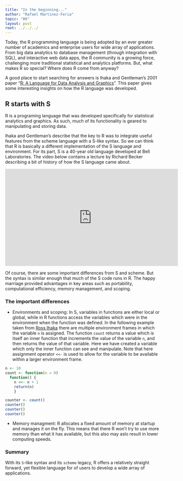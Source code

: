 ```yaml
---
title: "In the beginning..."
author: "Rafael Martinez-Feria"
topic: "06"
layout: post
root: ../../../
---
```

Today, the R programming language is being adopted by an ever greater number of academics and enterprise users for wide array of applications. From big data analytics to database management (through integration with SQL), and interactive web data apps, the R community is a growing force, challenging more traditional statistical and analytics platforms. But, what makes R so special? Where does R come from anyway? 

A good place to start searching for answers is Ihaka and Gentleman’s 2001 paper "[R: A Language for Data Analysis and Graphics](http://biostat.mc.vanderbilt.edu/wiki/pub/Main/JeffreyHorner/JCGSR.pdf)". This paper gives some interesting insights on how the R language was developed.

## R starts with S

R is a programing language that was developed specifically for statistical analytics and graphics. As such, much of its functionality is geared to manipulating and storing data.

Ihaka and Gentleman’s describe that the key to R was to integrate useful features from the scheme language with a S-like syntax. So we can think that R is basically a different implementation of the S language and environment. For its part, S is a 40-year old language  developed at Bell Laboratories. The video below contains a lecture by Richard Becker describing a bit of history of how the S language came about.

<iframe src="https://channel9.msdn.com/Events/useR-international-R-User-conference/useR2016/Forty-years-of-S/player" width="560" height="315" allowFullScreen frameBorder="0"></iframe>

Of course, there are some important differences from S and scheme. But the syntax is similar enough that much of the S code runs in R. The happy marriage provided advantages in key areas such as portability, computational efficiency, memory management, and scoping.

### The important differences

- Environments and scoping: In S, variables in functions are either local or global, while in R functions access the variables which were in the environment when the function was defined. In the following example taken from [Ross Ihaka](https://cran.r-project.org/doc/html/interface98-paper/paper_1.html) there are multiple environment frames in which the variable `n` is assigned. The function `count` returns a value which is itself an inner function that increments the value of the variable `n`, and then returns the value of that variable. Here we have created a variable which only the inner function can see and manipulate. Note that here assignment operator `<<-` is used to allow for the variable to be available within a larger environment frame. 



```r

n <- 10
count <- function(n = 0)
  function() {
    n <<- n + 1
    return(n)
    }

counter <- count()
counter()
counter()
counter()

```


- Memory managment: R allocates a fixed amount of memory at startup and manages it on the fly. This means that there R won’t try to use more memory than what it has available, but this also may aslo result in lower computing speeds.

### Summary

With its `S`-like syntax and its `scheme` legacy, R offers a relatively straight forward, yet flexible language for of users to develop a wide array of applications. 